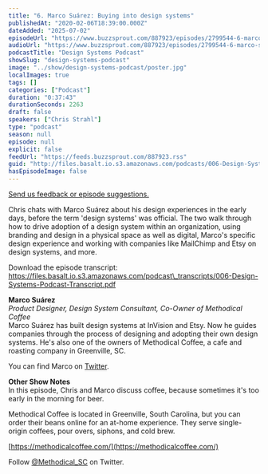 ```yaml
---
title: "6. Marco Suárez: Buying into design systems"
publishedAt: "2020-02-06T18:39:00.000Z"
dateAdded: "2025-07-02"
episodeUrl: "https://www.buzzsprout.com/887923/episodes/2799544-6-marco-suarez-buying-into-design-systems.mp3"
audioUrl: "https://www.buzzsprout.com/887923/episodes/2799544-6-marco-suarez-buying-into-design-systems.mp3"
podcastTitle: "Design Systems Podcast"
showSlug: "design-systems-podcast"
image: "../show/design-systems-podcast/poster.jpg"
localImages: true
tags: []
categories: ["Podcast"]
duration: "0:37:43"
durationSeconds: 2263
draft: false
speakers: ["Chris Strahl"]
type: "podcast"
season: null
episode: null
explicit: false
feedUrl: "https://feeds.buzzsprout.com/887923.rss"
guid: "http://files.basalt.io.s3.amazonaws.com/podcasts/006-Design-Systems-Podcast.mp3"
hasEpisodeImage: false
---
```

[Send us feedback or episode suggestions.](https://www.buzzsprout.com/twilio/text_messages/887923/open_sms)

Chris chats with Marco Suárez about his design experiences in the early days, before the term 'design systems' was official. The two walk through how to drive adoption of a design system within an organization, using branding and design in a physical space as well as digital, Marco's specific design experience and working with companies like MailChimp and Etsy on design systems, and more.  
  
Download the episode transcript: https://files.basalt.io.s3.amazonaws.com/podcast\_transcripts/006-Design-Systems-Podcast-Transcript.pdf  
  
**Marco Suárez**  
_Product Designer, Design System Consultant, Co-Owner of Methodical Coffee_  
Marco Suárez has built design systems at InVision and Etsy. Now he guides companies through the process of designing and adopting their own design systems. He's also one of the owners of Methodical Coffee, a cafe and roasting company in Greenville, SC.  
  
You can find Marco on [Twitter](https://twitter.com/MarcoSuarez).  
  
**Other Show Notes**  
In this episode, Chris and Marco discuss coffee, because sometimes it's too early in the morning for beer.

Methodical Coffee is located in Greenville, South Carolina, but you can order their beans online for an at-home experience. They serve single-origin coffees, pour overs, siphons, and cold brew.

[https://methodicalcoffee.com/](https://methodicalcoffee.com/)

Follow [@Methodical\_SC](https://twitter.com/Methodical_SC) on Twitter.
